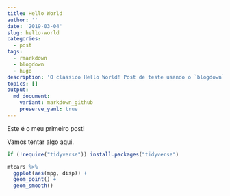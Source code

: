 ```yaml
---
title: Hello World
author: ''
date: '2019-03-04'
slug: hello-world
categories:
  - post
tags:
  - rmarkdown
  - blogdown
  - hugo
description: 'O clássico Hello World! Post de teste usando o `blogdown`.'
topics: []
output:
  md_document:
    variant: markdown_github
    preserve_yaml: true
---
```


Este é o meu primeiro post!

Vamos tentar algo aqui.

```r
if (!require("tidyverse")) install.packages("tidyverse")

mtcars %>%
  ggplot(aes(mpg, disp)) +
  geom_point() +
  geom_smooth()
```
